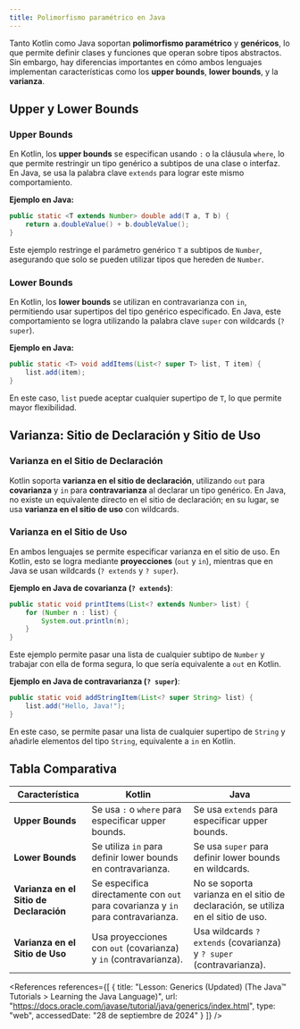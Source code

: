 ```yaml
---
title: Polimorfismo paramétrico en Java
---
```


<ReadingTime/>

Tanto Kotlin como Java soportan **polimorfismo paramétrico** y **genéricos**, lo que permite definir clases y funciones que operan sobre tipos abstractos. Sin embargo, hay diferencias importantes en cómo ambos lenguajes implementan características como los **upper bounds**, **lower bounds**, y la **varianza**.

## Upper y Lower Bounds

### Upper Bounds
En Kotlin, los **upper bounds** se especifican usando `:` o la cláusula `where`, lo que permite restringir un tipo genérico a subtipos de una clase o interfaz. En Java, se usa la palabra clave `extends` para lograr este mismo comportamiento.

**Ejemplo en Java:**

```java
public static <T extends Number> double add(T a, T b) {
    return a.doubleValue() + b.doubleValue();
}
```

Este ejemplo restringe el parámetro genérico `T` a subtipos de `Number`, asegurando que solo se pueden utilizar tipos que hereden de `Number`.

### Lower Bounds
En Kotlin, los **lower bounds** se utilizan en contravarianza con `in`, permitiendo usar supertipos del tipo genérico especificado. En Java, este comportamiento se logra utilizando la palabra clave `super` con wildcards (`? super`).

**Ejemplo en Java:**

```java
public static <T> void addItems(List<? super T> list, T item) {
    list.add(item);
}
```

En este caso, `list` puede aceptar cualquier supertipo de `T`, lo que permite mayor flexibilidad.

## Varianza: Sitio de Declaración y Sitio de Uso

### Varianza en el Sitio de Declaración
Kotlin soporta **varianza en el sitio de declaración**, utilizando `out` para **covarianza** y `in` para **contravarianza** al declarar un tipo genérico. En Java, no existe un equivalente directo en el sitio de declaración; en su lugar, se usa **varianza en el sitio de uso** con wildcards.

### Varianza en el Sitio de Uso
En ambos lenguajes se permite especificar varianza en el sitio de uso. En Kotlin, esto se logra mediante **proyecciones** (`out` y `in`), mientras que en Java se usan wildcards (`? extends` y `? super`).

**Ejemplo en Java de covarianza (`? extends`)**:

```java
public static void printItems(List<? extends Number> list) {
    for (Number n : list) {
        System.out.println(n);
    }
}
```

Este ejemplo permite pasar una lista de cualquier subtipo de `Number` y trabajar con ella de forma segura, lo que sería equivalente a `out` en Kotlin.

**Ejemplo en Java de contravarianza (`? super`)**:

```java
public static void addStringItem(List<? super String> list) {
    list.add("Hello, Java!");
}
```

En este caso, se permite pasar una lista de cualquier supertipo de `String` y añadirle elementos del tipo `String`, equivalente a `in` en Kotlin.

## Tabla Comparativa

| **Característica**                      | **Kotlin**                                                                       | **Java**                                                                          |
|-----------------------------------------|----------------------------------------------------------------------------------|-----------------------------------------------------------------------------------|
| **Upper Bounds**                        | Se usa `:` o `where` para especificar upper bounds.                              | Se usa `extends` para especificar upper bounds.                                   |
| **Lower Bounds**                        | Se utiliza `in` para definir lower bounds en contravarianza.                     | Se usa `super` para definir lower bounds en wildcards.                            |
| **Varianza en el Sitio de Declaración** | Se especifica directamente con `out` para covarianza y `in` para contravarianza. | No se soporta varianza en el sitio de declaración, se utiliza en el sitio de uso. |
| **Varianza en el Sitio de Uso**         | Usa proyecciones con `out` (covarianza) y `in` (contravarianza).                 | Usa wildcards `? extends` (covarianza) y `? super` (contravarianza).              |


<References references={[
    {
        title: "Lesson: Generics (Updated) (The Java™ Tutorials > Learning the Java Language)",
        url: "https://docs.oracle.com/javase/tutorial/java/generics/index.html",
        type: "web",
        accessedDate: "28 de septiembre de 2024"
    }
]} />

[//]: # (<References references={[)

[//]: # (    {)

[//]: # (        title: "",)

[//]: # (        url: "",)

[//]: # (        type: "article",)

[//]: # (        author: "",)

[//]: # (        publishedDate: "",)

[//]: # (    },)

[//]: # (    {)

[//]: # (        accessedDate: '',)

[//]: # (        siteOrAuthor: '',)

[//]: # (        title: '',)

[//]: # (        type: 'web',)

[//]: # (        url: '',)

[//]: # (    },)

[//]: # (    {)

[//]: # (        title: "",)

[//]: # (        bookTitle: "",)

[//]: # (        pages: "",)

[//]: # (        location: "",)

[//]: # (        publisher: "",)

[//]: # (        year: "",)

[//]: # (        type: "book",)

[//]: # (        author: '')

[//]: # (    },)

[//]: # (]}/>)
